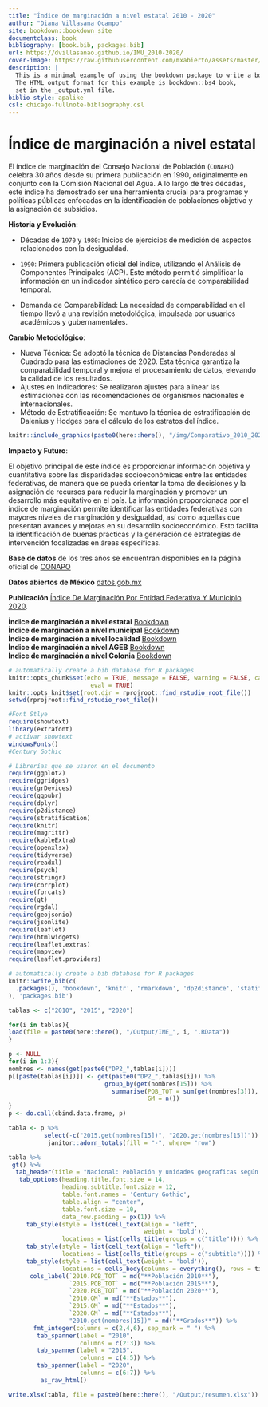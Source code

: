 ```yaml
--- 
title: "Índice de marginación a nivel estatal 2010 - 2020"
author: "Diana Villasana Ocampo"
site: bookdown::bookdown_site
documentclass: book
bibliography: [book.bib, packages.bib]
url: https://dvillasanao.github.io/IMU_2010-2020/
cover-image: https://raw.githubusercontent.com/mxabierto/assets/master/img/logos/conapo.png
description: |
  This is a minimal example of using the bookdown package to write a book.
  The HTML output format for this example is bookdown::bs4_book,
  set in the _output.yml file.
biblio-style: apalike
csl: chicago-fullnote-bibliography.csl
---
```


# Índice de marginación a nivel estatal  {.unlisted .unnumbered}

El índice de marginación del Consejo Nacional de Población (`CONAPO`) celebra 30 años desde su primera publicación en 1990, originalmente en conjunto con la Comisión Nacional del Agua. A lo largo de tres décadas, este índice ha demostrado ser una herramienta crucial para programas y políticas públicas enfocadas en la identificación de poblaciones objetivo y la asignación de subsidios.

**Historia y Evolución**:

- Décadas de `1970` y `1980`: Inicios de ejercicios de medición de aspectos relacionados con la desigualdad.   

- `1990`: Primera publicación oficial del índice, utilizando el Análisis de Componentes Principales (ACP). Este método permitió simplificar la información en un indicador sintético pero carecía de comparabilidad temporal.   
- Demanda de Comparabilidad: La necesidad de comparabilidad en el tiempo llevó a una revisión metodológica, impulsada por usuarios académicos y gubernamentales.   

**Cambio Metodológico**:

- Nueva Técnica: Se adoptó la técnica de Distancias Ponderadas al Cuadrado para las estimaciones de 2020. Esta técnica garantiza la comparabilidad temporal y mejora el procesamiento de datos, elevando la calidad de los resultados.    
- Ajustes en Indicadores: Se realizaron ajustes para alinear las estimaciones con las recomendaciones de organismos nacionales e internacionales.    
- Método de Estratificación: Se mantuvo la técnica de estratificación de Dalenius y Hodges para el cálculo de los estratos del índice.   


<a href="/img/Comparativo_2010_2020.png" data-lightbox="image-1" data-title="Comparativo">
```r
knitr::include_graphics(paste0(here::here(), "/img/Comparativo_2010_2020.png"))
```
</a>

**Impacto y Futuro**:   

El objetivo principal de este índice es proporcionar información objetiva y cuantitativa sobre las disparidades socioeconómicas entre las entidades federativas, de manera que se pueda orientar la toma de decisiones y la asignación de recursos para reducir la marginación y promover un desarrollo más equitativo en el país. La información proporcionada por el índice de marginación permite identificar las entidades federativas con mayores niveles de marginación y desigualdad, así como aquellas que presentan avances y mejoras en su desarrollo socioeconómico. Esto facilita la identificación de buenas prácticas y la generación de estrategias de intervención focalizadas en áreas específicas.    

**Base de datos** de los tres años se encuentran disponibles en la página oficial de [CONAPO](https://www.gob.mx/conapo/documentos/indices-de-marginacion-2020-284372)   

**Datos abiertos de México** [datos.gob.mx](https://datos.gob.mx/busca/dataset/indice-de-marginacion-carencias-poblacionales-por-localidad-municipio-y-entidad)   

**Publicación** [Índice De Marginación Por Entidad Federativa Y Municipio 2020](https://www.gob.mx/conapo/documentos/indices-de-marginacion-2020-284372).     

**Índice de marginación a nivel estatal** [Bookdown](https://dvillasanao.github.io/IME_2010-2020/)    
**Índice de marginación a nivel municipal** [Bookdown](https://dvillasanao.github.io/IMM_2010-2020/)    
**Índice de marginación a nivel localidad** [Bookdown](https://dvillasanao.github.io/IML_2010_2020/)   
**Índice de marginación a nivel AGEB** [Bookdown](https://dvillasanao.github.io/IMU_2010-2020/)   
**Índice de marginación a nivel Colonia** [Bookdown](https://dvillasanao.github.io/IMC_2020/)      

```r
# automatically create a bib database for R packages
knitr::opts_chunk$set(echo = TRUE, message = FALSE, warning = FALSE, cache = TRUE, 
                       eval = TRUE)
knitr::opts_knit$set(root.dir = rprojroot::find_rstudio_root_file())
setwd(rprojroot::find_rstudio_root_file())
```  

```r
#Font Stlye
require(showtext)
library(extrafont)
# activar showtext
windowsFonts()
#Century Gothic
```



```r
# Librerías que se usaron en el documento
require(ggplot2)
require(ggridges)
require(grDevices)
require(ggpubr)
require(dplyr)
require(p2distance)
require(stratification)
require(knitr)
require(magrittr)
require(kableExtra)
require(openxlsx)
require(tidyverse)
require(readxl)
require(psych)
require(stringr)
require(corrplot)
require(forcats)
require(gt)
require(rgdal)      
require(geojsonio)
require(jsonlite)
require(leaflet)
require(htmlwidgets)
require(leaflet.extras)
require(mapview)
require(leaflet.providers)
```

```r
# automatically create a bib database for R packages
knitr::write_bib(c(
  .packages(), 'bookdown', 'knitr', 'rmarkdown', 'dp2distance', 'statification', 'corrplot'
), 'packages.bib')
```


```r
tablas <- c("2010", "2015", "2020")

for(i in tablas){
load(file = paste0(here::here(), "/Output/IME_", i, ".RData"))
}

p <- NULL
for(i in 1:3){
nombres <- names(get(paste0("DP2_",tablas[i])))
p[[paste(tablas[i])]] <- get(paste0("DP2_",tablas[i])) %>%
                           group_by(get(nombres[15])) %>%
                             summarise(POB_TOT = sum(get(nombres[3])),
                                       GM = n())
}
p <- do.call(cbind.data.frame, p)

tabla <- p %>%
          select(-c("2015.get(nombres[15])", "2020.get(nombres[15])")) %>%
           janitor::adorn_totals(fill = "-", where= "row")

tabla %>% 
 gt() %>%
  tab_header(title = "Nacional: Población y unidades geograficas según el grado de marginación, 2010-2020") %>%
   tab_options(heading.title.font.size = 14, 
               heading.subtitle.font.size = 12,
               table.font.names = 'Century Gothic',
               table.align = "center",
               table.font.size = 10,
               data_row.padding = px(1)) %>%
     tab_style(style = list(cell_text(align = "left",
                                      weight = 'bold')),
               locations = list(cells_title(groups = c("title")))) %>%
     tab_style(style = list(cell_text(align = "left")),
               locations = list(cells_title(groups = c("subtitle")))) %>%
     tab_style(style = list(cell_text(weight = 'bold')),
               locations = cells_body(columns = everything(), rows = tidyselect::last_col())) %>%
      cols_label(`2010.POB_TOT` = md("**Población 2010**"),
                 `2015.POB_TOT` = md("**Población 2015**"),
                 `2020.POB_TOT` = md("**Población 2020**"),
                 `2010.GM` = md("**Estados**"),
                 `2015.GM` = md("**Estados**"),
                 `2020.GM` = md("**Estados**"),
                 "2010.get(nombres[15])" = md("**Grados**")) %>%
       fmt_integer(columns = c(2,4,6), sep_mark = " ") %>%
        tab_spanner(label = "2010",
                    columns = c(2:3)) %>%
        tab_spanner(label = "2015",
                    columns = c(4:5)) %>%
        tab_spanner(label = "2020",
                    columns = c(6:7)) %>%
         as_raw_html() 

write.xlsx(tabla, file = paste0(here::here(), "/Output/resumen.xlsx"))
```

